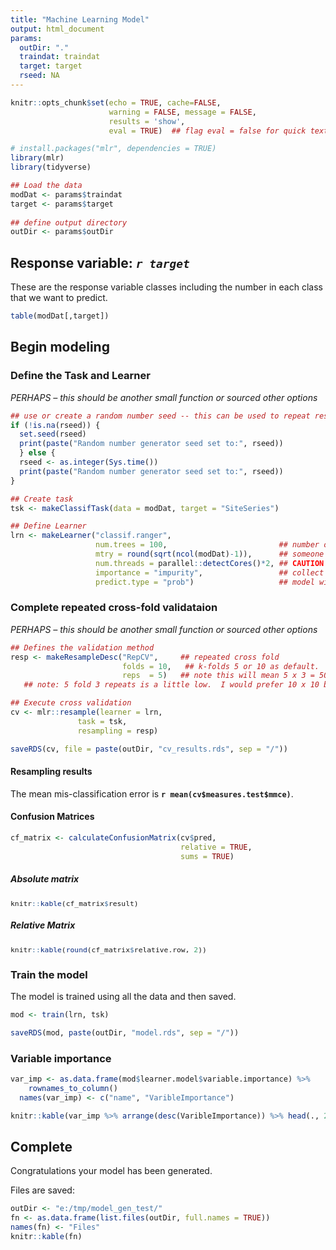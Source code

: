 ```yaml
---
title: "Machine Learning Model"
output: html_document
params:
  outDir: "."
  traindat: traindat
  target: target
  rseed: NA
---
```

  

```r
knitr::opts_chunk$set(echo = TRUE, cache=FALSE,
                      warning = FALSE, message = FALSE,
                      results = 'show',
                      eval = TRUE)  ## flag eval = false for quick text edits
```

```r
# install.packages("mlr", dependencies = TRUE)
library(mlr)
library(tidyverse)

## Load the data
modDat <- params$traindat
target <- params$target
          
## define output directory
outDir <- params$outDir
```


## Response variable: _`r target`_

These are the response variable classes including the number in each class that we want to predict. 
```r
table(modDat[,target])
```


## Begin modeling 


### Define the Task and Learner

_PERHAPS -- this should be another small function or sourced other options_ 

```r
## use or create a random number seed -- this can be used to repeat results in future.
if (!is.na(rseed)) {
  set.seed(rseed) 
  print(paste("Random number generator seed set to:", rseed))
  } else {
  rseed <- as.integer(Sys.time())
  print(paste("Random number generator seed set to:", rseed))
} 


```

```r
## Create task 
tsk <- makeClassifTask(data = modDat, target = "SiteSeries")

## Define Learner
lrn <- makeLearner("classif.ranger",
                   num.trees = 100,                         ## number of trees DEFAULT: 500
                   mtry = round(sqrt(ncol(modDat)-1)),      ## someone showed me to declare mtry this way
                   num.threads = parallel::detectCores()*2, ## CAUTION HERE: how many threads does your machine have?
                   importance = "impurity",                 ## collect var importance data
                   predict.type = "prob")                   ## model will generate prob. and multi-class
```

### Complete repeated cross-fold validataion

_PERHAPS -- this should be another small function or sourced other options_ 

```r
## Defines the validation method
resp <- makeResampleDesc("RepCV",     ## repeated cross fold
                         folds = 10,   ## k-folds 5 or 10 as default.  Ideally all folds should be equal size.
                         reps  = 5)   ## note this will mean 5 x 3 = 50 iterations through the data
   ## note: 5 fold 3 repeats is a little low.  I would prefer 10 x 10 but that takes additional time...

## Execute cross validation
cv <- mlr::resample(learner = lrn,
               task = tsk,
               resampling = resp)

saveRDS(cv, file = paste(outDir, "cv_results.rds", sep = "/"))
```

#### Resampling results

The mean mis-classification error is **`r mean(cv$measures.test$mmce)`**.


#### Confusion Matrices 

```r
cf_matrix <- calculateConfusionMatrix(cv$pred,
                                      relative = TRUE,
                                      sums = TRUE)
```

##### Absolute matrix

<div style = "font-size:10pt">

```r
knitr::kable(cf_matrix$result)
```

</div>


##### Relative Matrix

<div style = "font-size:10pt">

```r
knitr::kable(round(cf_matrix$relative.row, 2))
```

</div>


### Train the model

The model is trained using all the data and then saved. 
```r
mod <- train(lrn, tsk)

saveRDS(mod, paste(outDir, "model.rds", sep = "/"))
```

### Variable importance

```r
var_imp <- as.data.frame(mod$learner.model$variable.importance) %>%
    rownames_to_column()
  names(var_imp) <- c("name", "VaribleImportance")

knitr::kable(var_imp %>% arrange(desc(VaribleImportance)) %>% head(., 20))
```


## Complete

Congratulations your model has been generated. 

Files are saved: 

```r
outDir <- "e:/tmp/model_gen_test/"
fn <- as.data.frame(list.files(outDir, full.names = TRUE))
names(fn) <- "Files"
knitr::kable(fn)
```


